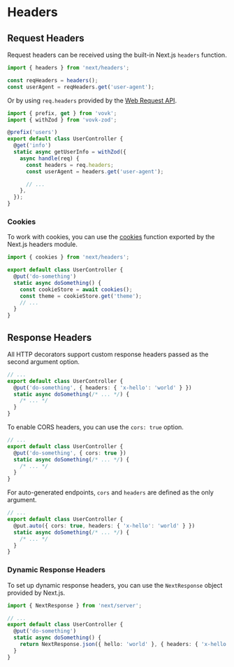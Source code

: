 # Headers

## Request Headers

Request headers can be received using the built-in Next.js `headers` function.

```ts
import { headers } from 'next/headers';

const reqHeaders = headers();
const userAgent = reqHeaders.get('user-agent');
```

Or by using `req.headers` provided by the [Web Request API](https://developer.mozilla.org/en-US/docs/Web/API/Request/headers).

```ts
import { prefix, get } from 'vovk';
import { withZod } from 'vovk-zod';

@prefix('users')
export default class UserController {
  @get('info')
  static async getUserInfo = withZod({
    async handle(req) {
      const headers = req.headers;
      const userAgent = headers.get('user-agent');

      // ...
    },
  });
}
```

### Cookies

To work with cookies, you can use the [cookies](https://nextjs.org/docs/app/api-reference/functions/cookies) function exported by the Next.js headers module.

```ts
import { cookies } from 'next/headers';

export default class UserController {
  @put('do-something')
  static async doSomething() {
    const cookieStore = await cookies();
    const theme = cookieStore.get('theme');
    // ...
  }
}
```

## Response Headers

All HTTP decorators support custom response headers passed as the second argument option.

```ts
// ...
export default class UserController {
  @put('do-something', { headers: { 'x-hello': 'world' } })
  static async doSomething(/* ... */) {
    /* ... */
  }
}
```

To enable CORS headers, you can use the `cors: true` option.

```ts
// ...
export default class UserController {
  @put('do-something', { cors: true })
  static async doSomething(/* ... */) {
    /* ... */
  }
}
```

For auto-generated endpoints, `cors` and `headers` are defined as the only argument.

```ts
// ...
export default class UserController {
  @put.auto({ cors: true, headers: { 'x-hello': 'world' } })
  static async doSomething(/* ... */) {
    /* ... */
  }
}
```

### Dynamic Response Headers

To set up dynamic response headers, you can use the `NextResponse` object provided by Next.js.

```ts
import { NextResponse } from 'next/server';

// ...
export default class UserController {
  @put('do-something')
  static async doSomething() {
    return NextResponse.json({ hello: 'world' }, { headers: { 'x-hello': 'world' } });
  }
}
```
